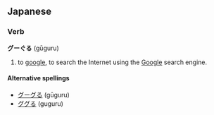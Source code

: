 ==Japanese==
===Verb===
'''グーぐる''' (gūguru)

# to [[google]], to search the Internet using the [[Google]] search engine.

====Alternative spellings====
*[[グーグる]] (gūguru)
*[[ググる]] (guguru)